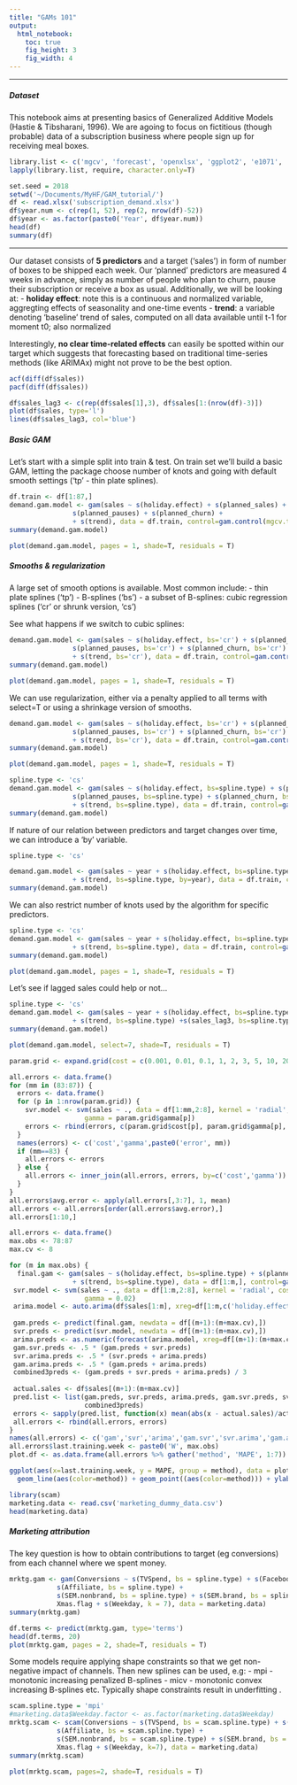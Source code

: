 ```yaml
---
title: "GAMs 101"
output: 
  html_notebook:
    toc: true 
    fig_height: 3
    fig_width: 4
---
```

******************************
##### Dataset

This notebook aims at presenting basics of Generalized Additive Models (Hastie & Tibsharani, 1996). We are agoing to focus on fictitious (though probable) data of a subscription business where people sign up for receiving meal boxes. 

```r
library.list <- c('mgcv', 'forecast', 'openxlsx', 'ggplot2', 'e1071', 'dplyr', 'tidyr')
lapply(library.list, require, character.only=T)
```

```r
set.seed = 2018
setwd('~/Documents/MyHF/GAM_tutorial/')
df <- read.xlsx('subscription_demand.xlsx')
df$year.num <- c(rep(1, 52), rep(2, nrow(df)-52))
df$year <- as.factor(paste0('Year', df$year.num))
head(df)
summary(df)
```

************************

Our dataset consists of **5 predictors** and a target ('sales') in form of number of boxes to be shipped each week. Our 'planned' predictors are measured 4 weeks in advance, simply as number of people who plan to churn, pause their subscription or receive a box as usual. Additionally, we will be looking at:
- **holiday effect**: note this is a continuous and normalized variable, aggregting effects of seasonality and one-time events
- **trend**: a variable denoting 'baseline' trend of sales, computed on all data available until t-1 for moment t0; also normalized

Interestingly, **no clear time-related effects** can easily be spotted within our target which suggests that forecasting based on traditional time-series methods (like ARIMAx) might not prove to be the best option.

```r
acf(diff(df$sales))
pacf(diff(df$sales))
```

```r
df$sales_lag3 <- c(rep(df$sales[1],3), df$sales[1:(nrow(df)-3)])
plot(df$sales, type='l')
lines(df$sales_lag3, col='blue')
```

##### Basic GAM

Let's start with a simple split into train & test. On train set we'll build a basic GAM, letting the package choose number of knots and going with default smooth settings ('tp' - thin plate splines).

```r
df.train <- df[1:87,]
demand.gam.model <- gam(sales ~ s(holiday.effect) + s(planned_sales) + 
                s(planned_pauses) + s(planned_churn) +
                + s(trend), data = df.train, control=gam.control(mgcv.tol=1e-4))
summary(demand.gam.model)
```


```r
plot(demand.gam.model, pages = 1, shade=T, residuals = T)
```

##### Smooths & regularization

A large set of smooth options is available. Most common include:
  - thin plate splines ('tp')
  - B-splines ('bs')
  - a subset of B-splines: cubic regression splines ('cr' or shrunk version, 'cs')

See what happens if we switch to cubic splines:

```r
demand.gam.model <- gam(sales ~ s(holiday.effect, bs='cr') + s(planned_sales, bs='cr') + 
                s(planned_pauses, bs='cr') + s(planned_churn, bs='cr') +
                + s(trend, bs='cr'), data = df.train, control=gam.control(mgcv.tol=1e-4))
summary(demand.gam.model)

```

```r
plot(demand.gam.model, pages = 1, shade=T, residuals = T)
```

We can use regularization, either via a penalty applied to all terms with select=T or using a shrinkage version of smooths.

```r
demand.gam.model <- gam(sales ~ s(holiday.effect, bs='cr') + s(planned_sales, bs='cr') + 
                s(planned_pauses, bs='cr') + s(planned_churn, bs='cr') +
                + s(trend, bs='cr'), data = df.train, control=gam.control(mgcv.tol=1e-4), select=T)
summary(demand.gam.model)
```

```r
plot(demand.gam.model, pages = 1, shade=T, residuals = T)
```

```r
spline.type <- 'cs'
demand.gam.model <- gam(sales ~ s(holiday.effect, bs=spline.type) + s(planned_sales, bs=spline.type) + 
                s(planned_pauses, bs=spline.type) + s(planned_churn, bs=spline.type) +
                + s(trend, bs=spline.type), data = df.train, control=gam.control(mgcv.tol=1e-4))
summary(demand.gam.model)
```

If nature of our relation between predictors and target changes over time, we can introduce a 'by' variable.

```r
spline.type <- 'cs'

demand.gam.model <- gam(sales ~ year + s(holiday.effect, bs=spline.type, by=year) + s(planned_sales, bs=spline.type) + s(planned_pauses, bs=spline.type) + s(planned_churn, bs=spline.type) +
                + s(trend, bs=spline.type, by=year), data = df.train, control=gam.control(mgcv.tol=1e-4))
summary(demand.gam.model)
```

We can also restrict number of knots used by the algorithm for specific predictors.

```r
spline.type <- 'cs'
demand.gam.model <- gam(sales ~ year + s(holiday.effect, bs=spline.type, by=year) + s(planned_sales, bs=spline.type) + s(planned_pauses, bs=spline.type) + s(planned_churn, bs=spline.type, k = 3) +
                + s(trend, bs=spline.type), data = df.train, control=gam.control(mgcv.tol=1e-4))
summary(demand.gam.model)
```
```r
plot(demand.gam.model, pages = 1, shade=T, residuals = T)
```

Let's see if lagged sales could help or not...

```r
spline.type <- 'cs'
demand.gam.model <- gam(sales ~ year + s(holiday.effect, bs=spline.type, by=year) + s(planned_sales, bs=spline.type) + s(planned_pauses, bs=spline.type) + s(planned_churn, bs=spline.type) +
                + s(trend, bs=spline.type) +s(sales_lag3, bs=spline.type), data = df.train, control=gam.control(mgcv.tol=1e-4))
summary(demand.gam.model)
```

```r
plot(demand.gam.model, select=7, shade=T, residuals = T)
```

```r
param.grid <- expand.grid(cost = c(0.001, 0.01, 0.1, 1, 2, 3, 5, 10, 20, 50), gamma = c(0.01, 0.02, 0.05, 0.1, 0.25, 0.5, 1))

all.errors <- data.frame()
for (mm in (83:87)) {
  errors <- data.frame()
  for (p in 1:nrow(param.grid)) {
    svr.model <- svm(sales ~ ., data = df[1:mm,2:8], kernel = 'radial', cost = param.grid$cost[p],
                   gamma = param.grid$gamma[p])
    errors <- rbind(errors, c(param.grid$cost[p], param.grid$gamma[p], mean(abs(df[(mm+1):(mm+8),2] - predict(svr.model, newdata = df[(mm+1):(mm+8),2:8])))))
  }
  names(errors) <- c('cost','gamma',paste0('error', mm))
  if (mm==83) {
    all.errors <- errors
  } else {
    all.errors <- inner_join(all.errors, errors, by=c('cost','gamma'))
  }
}
all.errors$avg.error <- apply(all.errors[,3:7], 1, mean)
all.errors <- all.errors[order(all.errors$avg.error),]
all.errors[1:10,]
```

```r

all.errors <- data.frame()
max.obs <- 78:87
max.cv <- 8

for (m in max.obs) {
  final.gam <- gam(sales ~ s(holiday.effect, bs=spline.type) + s(planned_sales, bs=spline.type) + s(planned_pauses, bs=spline.type) + s(planned_churn, bs=spline.type) +
                + s(trend, bs=spline.type), data = df[1:m,], control=gam.control(mgcv.tol=1e-5))
 svr.model <- svm(sales ~ ., data = df[1:m,2:8], kernel = 'radial', cost = 5,
                   gamma = 0.02)
 arima.model <- auto.arima(df$sales[1:m], xreg=df[1:m,c('holiday.effect','year.num')])
 
 gam.preds <- predict(final.gam, newdata = df[(m+1):(m+max.cv),])
 svr.preds <- predict(svr.model, newdata = df[(m+1):(m+max.cv),])
 arima.preds <- as.numeric(forecast(arima.model, xreg=df[(m+1):(m+max.cv),c('holiday.effect','year.num')])$mean)
 gam.svr.preds <- .5 * (gam.preds + svr.preds)
 svr.arima.preds <- .5 * (svr.preds + arima.preds)
 gam.arima.preds <- .5 * (gam.preds + arima.preds)
 combined3preds <- (gam.preds + svr.preds + arima.preds) / 3
 
 actual.sales <- df$sales[(m+1):(m+max.cv)]
 pred.list <- list(gam.preds, svr.preds, arima.preds, gam.svr.preds, svr.arima.preds, gam.arima.preds,
                   combined3preds)
 errors <- sapply(pred.list, function(x) mean(abs(x - actual.sales)/actual.sales)) 
 all.errors <- rbind(all.errors, errors)
}
names(all.errors) <- c('gam','svr','arima','gam.svr','svr.arima','gam.arima','combined3preds')
all.errors$last.training.week <- paste0('W', max.obs) 
plot.df <- as.data.frame(all.errors %>% gather('method', 'MAPE', 1:7))

ggplot(aes(x=last.training.week, y = MAPE, group = method), data = plot.df) + 
  geom_line(aes(color=method)) + geom_point((aes(color=method))) + ylab(paste0('MAPE on next ',max.cv, ' weeks'))

```

```r
library(scam)
marketing.data <- read.csv('marketing_dummy_data.csv')
head(marketing.data)
```

##### Marketing attribution

The key question is how to obtain contributions to target (eg conversions) from each channel where we spent money.

```r
mrktg.gam <- gam(Conversions ~ s(TVSpend, bs = spline.type) + s(Facebook, bs = spline.type) + 
            s(Affiliate, bs = spline.type) +
            s(SEM.nonbrand, bs = spline.type) + s(SEM.brand, bs = spline.type) + 
            Xmas.flag + s(Weekday, k = 7), data = marketing.data)
summary(mrktg.gam)
```

```r
df.terms <- predict(mrktg.gam, type='terms')
head(df.terms, 20)
plot(mrktg.gam, pages = 2, shade=T, residuals = T)
```

Some models require applying shape constraints so that we get non-negative impact of channels. Then new splines can be used, e.g:
- mpi - monotonic increasing penalized B-splines
- micv - monotonic convex increasing B-splines
etc.
Typically shape constraints result in underfitting .

```r
scam.spline.type = 'mpi'
#marketing.data$Weekday.factor <- as.factor(marketing.data$Weekday)
mrktg.scam <- scam(Conversions ~ s(TVSpend, bs = scam.spline.type) + s(Facebook, bs = scam.spline.type) + 
            s(Affiliate, bs = scam.spline.type) +
            s(SEM.nonbrand, bs = scam.spline.type) + s(SEM.brand, bs = scam.spline.type) + 
            Xmas.flag + s(Weekday, k=7), data = marketing.data)
summary(mrktg.scam)
```
```r
plot(mrktg.scam, pages=2, shade=T, residuals = T)
```


